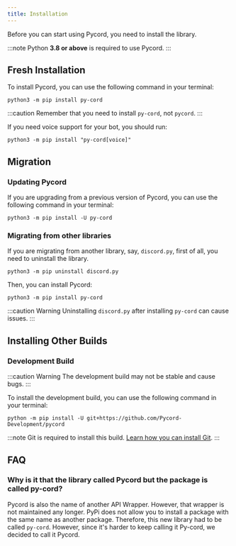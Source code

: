 ```yaml
---
title: Installation
---
```


Before you can start using Pycord, you need to install the library. 

:::note
Python **3.8 or above** is required to use Pycord.
:::

## Fresh Installation

To install Pycord, you can use the following command in your terminal:

    python3 -m pip install py-cord

:::caution
Remember that you need to install `py-cord`, not `pycord`.
:::

If you need voice support for your bot, you should run:

    python3 -m pip install "py-cord[voice]"

## Migration

### Updating Pycord

If you are upgrading from a previous version of Pycord, you can use the following command in your terminal:

    python3 -m pip install -U py-cord


### Migrating from other libraries

If you are migrating from another library, say, `discord.py`, first of all, you need to uninstall the library.

    python3 -m pip uninstall discord.py

Then, you can install Pycord:

    python3 -m pip install py-cord

:::caution
Warning Uninstalling `discord.py` after installing `py-cord` can cause issues.
:::

## Installing Other Builds

### Development Build

:::caution Warning
The development build may not be stable and cause bugs.
:::

To install the development build, you can use the following command in your terminal:

    python -m pip install -U git+https://github.com/Pycord-Development/pycord

:::note
Git is required to install this build. [Learn how you can install Git](/guide/Topics/git).
:::

## FAQ

### Why is it that the library called Pycord but the package is called py-cord?

Pycord is also the name of another API Wrapper. However, that wrapper is not maintained any longer. PyPi does not allow you to install a package with the same name as another package. Therefore, this new library had to be called `py-cord`. However, since it's harder to keep calling it Py-cord, we decided to call it Pycord.



